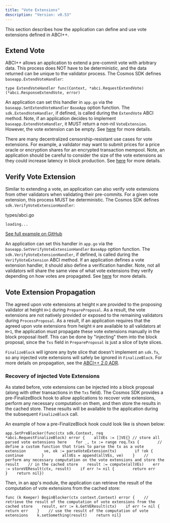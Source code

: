 ```yaml
---
title: "Vote Extensions"
description: "Version: v0.53"
---
```


<Note>
  This section describes how the application can define and use vote extensions defined in ABCI++.
</Note>

## Extend Vote[​](#extend-vote "Direct link to Extend Vote")

ABCI++ allows an application to extend a pre-commit vote with arbitrary data. This process does NOT have to be deterministic, and the data returned can be unique to the validator process. The Cosmos SDK defines `baseapp.ExtendVoteHandler`:

```
type ExtendVoteHandler func(Context, *abci.RequestExtendVote) (*abci.ResponseExtendVote, error)
```

An application can set this handler in `app.go` via the `baseapp.SetExtendVoteHandler` `BaseApp` option function. The `sdk.ExtendVoteHandler`, if defined, is called during the `ExtendVote` ABCI method. Note, if an application decides to implement `baseapp.ExtendVoteHandler`, it MUST return a non-nil `VoteExtension`. However, the vote extension can be empty. See [here](https://github.com/cometbft/cometbft/blob/v0.38.0-rc1/spec/abci/abci++_methods.md#extendvote) for more details.

There are many decentralized censorship-resistant use cases for vote extensions. For example, a validator may want to submit prices for a price oracle or encryption shares for an encrypted transaction mempool. Note, an application should be careful to consider the size of the vote extensions as they could increase latency in block production. See [here](https://github.com/cometbft/cometbft/blob/v0.38.0-rc1/docs/qa/CometBFT-QA-38.md#vote-extensions-testbed) for more details.

## Verify Vote Extension[​](#verify-vote-extension "Direct link to Verify Vote Extension")

Similar to extending a vote, an application can also verify vote extensions from other validators when validating their pre-commits. For a given vote extension, this process MUST be deterministic. The Cosmos SDK defines `sdk.VerifyVoteExtensionHandler`:

types/abci.go

```
loading...
```

[See full example on GitHub](https://github.com/cosmos/cosmos-sdk/blob/v0.50.0-alpha.0/types/abci.go#L26-L27)

An application can set this handler in `app.go` via the `baseapp.SetVerifyVoteExtensionHandler` `BaseApp` option function. The `sdk.VerifyVoteExtensionHandler`, if defined, is called during the `VerifyVoteExtension` ABCI method. If an application defines a vote extension handler, it should also define a verification handler. Note, not all validators will share the same view of what vote extensions they verify depending on how votes are propagated. See [here](https://github.com/cometbft/cometbft/blob/v0.38.0-rc1/spec/abci/abci++_methods.md#verifyvoteextension) for more details.

## Vote Extension Propagation[​](#vote-extension-propagation "Direct link to Vote Extension Propagation")

The agreed upon vote extensions at height `H` are provided to the proposing validator at height `H+1` during `PrepareProposal`. As a result, the vote extensions are not natively provided or exposed to the remaining validators during `ProcessProposal`. As a result, if an application requires that the agreed upon vote extensions from height `H` are available to all validators at `H+1`, the application must propagate these vote extensions manually in the block proposal itself. This can be done by "injecting" them into the block proposal, since the `Txs` field in `PrepareProposal` is just a slice of byte slices.

`FinalizeBlock` will ignore any byte slice that doesn't implement an `sdk.Tx`, so any injected vote extensions will safely be ignored in `FinalizeBlock`. For more details on propagation, see the [ABCI++ 2.0 ADR](https://github.com/cosmos/cosmos-sdk/blob/main/docs/architecture/adr-064-abci-2.0.md#vote-extension-propagation--verification).

### Recovery of injected Vote Extensions[​](#recovery-of-injected-vote-extensions "Direct link to Recovery of injected Vote Extensions")

As stated before, vote extensions can be injected into a block proposal (along with other transactions in the `Txs` field). The Cosmos SDK provides a pre-FinalizeBlock hook to allow applications to recover vote extensions, perform any necessary computation on them, and then store the results in the cached store. These results will be available to the application during the subsequent `FinalizeBlock` call.

An example of how a pre-FinalizeBlock hook could look like is shown below:

```
app.SetPreBlocker(func(ctx sdk.Context, req *abci.RequestFinalizeBlock) error {    allVEs := []VE{} // store all parsed vote extensions here    for _, tx := range req.Txs {        // define a custom function that tries to parse the tx as a vote extension        ve, ok := parseVoteExtension(tx)        if !ok {            continue        }        allVEs = append(allVEs, ve)    }    // perform any necessary computation on the vote extensions and store the result    // in the cached store    result := compute(allVEs)    err := storeVEResult(ctx, result)    if err != nil {        return err    }    return nil})
```

Then, in an app's module, the application can retrieve the result of the computation of vote extensions from the cached store:

```
func (k Keeper) BeginBlocker(ctx context.Context) error {    // retrieve the result of the computation of vote extensions from the cached store    result, err := k.GetVEResult(ctx)    if err != nil {        return err    }    // use the result of the computation of vote extensions    k.setSomething(result)    return nil}
```
